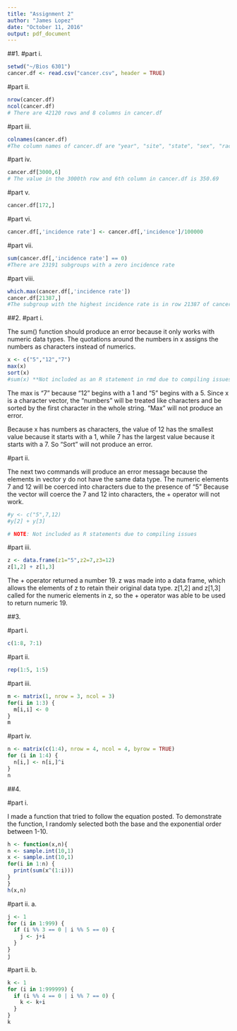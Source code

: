 ```yaml
---
title: "Assignment 2"
author: "James Lopez"
date: "October 11, 2016"
output: pdf_document
---
```


##1. 
#part i.
```r
setwd("~/Bios 6301")
cancer.df <- read.csv("cancer.csv", header = TRUE)
```

#part ii.
```r
nrow(cancer.df)
ncol(cancer.df)
# There are 42120 rows and 8 columns in cancer.df
```

#part iii.
```r
colnames(cancer.df)
#The column names of cancer.df are "year", "site", "state", "sex", "race", "mortality", "incidence", and "population"
```

#part iv.
```r
cancer.df[3000,6]
# The value in the 3000th row and 6th column in cancer.df is 350.69
```

#part v.
```r
cancer.df[172,]
```

#part vi.
```r
cancer.df[,'incidence rate'] <- cancer.df[,'incidence']/100000
```

#part vii.
```r
sum(cancer.df[,'incidence rate'] == 0)
#There are 23191 subgroups with a zero incidence rate
```

#part viii.
```r
which.max(cancer.df[,'incidence rate'])
cancer.df[21387,]
#The subgroup with the highest incidence rate is in row 21387 of cancer.df, during the year 2002 in California for white females with breast cancer.
```


##2. 
#part i.

The sum() function should produce an error because it only works with numeric data types. The quotations around the numbers in x assigns the numbers as characters instead of numerics.
```r
x <- c("5","12","7")
max(x) 
sort(x) 
#sum(x) **Not included as an R statement in rmd due to compiling issues
```

The max is "7" because "12" begins with a 1 and "5" begins with a 5. Since x is a character vector, the "numbers" will be treated like characters and be sorted by the first character in the whole string. "Max" will not produce an error.

Because x has numbers as characters, the value of 12 has the smallest value because it starts with a 1, while 7 has the largest value because it starts with a 7. So "Sort" will not produce an error.


#part ii.

The next two commands will produce an error message because the elements in vector y do not have the same data type. The numeric elements 7 and 12 will be coerced into characters due to the presence of "5"
Because the vector will coerce the 7 and 12 into characters, the + operator will not work.
```r
#y <- c("5",7,12)
#y[2] + y[3]

# NOTE: Not included as R statements due to compiling issues
```

#part iii.
```r
z <- data.frame(z1="5",z2=7,z3=12)
z[1,2] + z[1,3]
```

The + operator returned a number 19. 
z was made into a data frame, which allows the elements of z to retain their original data type.
z[1,2] and z[1,3] called for the numeric elements in z, so the + operator was able to be used to return numeric 19.


##3.

#part i.
```r
c(1:8, 7:1)
```

#part ii.
```r
rep(1:5, 1:5)
```

#part iii.
```r
m <- matrix(1, nrow = 3, ncol = 3)
for(i in 1:3) {
  m[i,i] <- 0
}
m
```

#part iv.
```r
n <- matrix(c(1:4), nrow = 4, ncol = 4, byrow = TRUE)
for (i in 1:4) {
  n[i,] <- n[i,]^i
}
n
```


##4.

#part i.

I made a function that tried to follow the equation posted. To demonstrate the function, I randomly selected both the base and the exponential order between 1-10.

```r
h <- function(x,n){
n <- sample.int(10,1)
x <- sample.int(10,1)
for(i in 1:n) {
  print(sum(x^(1:i)))
}
}
h(x,n)
```

#part ii. a.
```r
j <- 1
for (i in 1:999) {
  if (i %% 3 == 0 | i %% 5 == 0) {
    j <- j+i
  }
}
j
```

#part ii. b.
```r
k <- 1
for (i in 1:999999) {
  if (i %% 4 == 0 | i %% 7 == 0) {
    k <- k+i
  }
}
k
```

